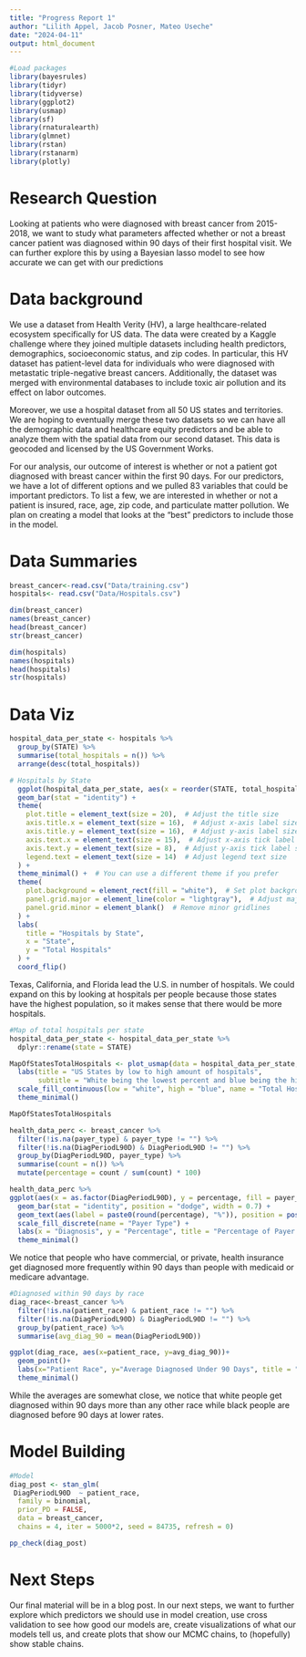 ```yaml
---
title: "Progress Report 1"
author: "Lilith Appel, Jacob Posner, Mateo Useche"
date: "2024-04-11"
output: html_document
---
```


```r
#Load packages
library(bayesrules)
library(tidyr)
library(tidyverse)
library(ggplot2)
library(usmap)
library(sf)
library(rnaturalearth)
library(glmnet)
library(rstan)
library(rstanarm)
library(plotly)
```


# Research Question

Looking at patients who were diagnosed with breast cancer from 2015-2018, we want to study what parameters affected whether or not a breast cancer patient was diagnosed within 90 days of their first hospital visit. We can further explore this by using a Bayesian lasso model to see how accurate we can get with our predictions

# Data background

We use a dataset from Health Verity (HV), a large healthcare-related ecosystem specifically for US data. The data were created by a Kaggle challenge where they joined multiple datasets including health predictors, demographics, socioeconomic status, and zip codes. In particular, this HV dataset has patient-level data for individuals who were diagnosed with metastatic triple-negative breast cancers. Additionally, the dataset was merged with environmental databases to include toxic air pollution and its effect on labor outcomes. 

Moreover, we use a hospital dataset from all 50 US states and territories. We are hoping to eventually merge these two datasets so we can have all the demographic data and healthcare equity predictors and be able to analyze them with the spatial data from our second dataset. This data is geocoded and licensed by the US Government Works. 

For our analysis, our outcome of interest is whether or not a patient got diagnosed with breast cancer within the first 90 days. For our predictors, we have a lot of different options and we pulled 83 variables that could be important predictors. To list a few, we are interested in whether or not a patient is insured, race, age, zip code, and particulate matter pollution. We plan on creating a model that looks at the “best” predictors to include those in the model. 


# Data Summaries

```r
breast_cancer<-read.csv("Data/training.csv")
hospitals<- read.csv("Data/Hospitals.csv")
```

```r
dim(breast_cancer)
names(breast_cancer)
head(breast_cancer)
str(breast_cancer)
```

```r
dim(hospitals)
names(hospitals)
head(hospitals)
str(hospitals)
```

# Data Viz

```r
hospital_data_per_state <- hospitals %>%
  group_by(STATE) %>%
  summarise(total_hospitals = n()) %>%
  arrange(desc(total_hospitals))
```

```r
# Hospitals by State
  ggplot(hospital_data_per_state, aes(x = reorder(STATE, total_hospitals), y = total_hospitals)) +
  geom_bar(stat = "identity") +
  theme(
    plot.title = element_text(size = 20),  # Adjust the title size
    axis.title.x = element_text(size = 16),  # Adjust x-axis label size
    axis.title.y = element_text(size = 16),  # Adjust y-axis label size
    axis.text.x = element_text(size = 15),  # Adjust x-axis tick label size
    axis.text.y = element_text(size = 8),  # Adjust y-axis tick label size
    legend.text = element_text(size = 14)  # Adjust legend text size
  ) +
  theme_minimal() +  # You can use a different theme if you prefer
  theme(
    plot.background = element_rect(fill = "white"),  # Set plot background color
    panel.grid.major = element_line(color = "lightgray"),  # Adjust major gridlines
    panel.grid.minor = element_blank()  # Remove minor gridlines
  ) +
  labs(
    title = "Hospitals by State",
    x = "State",
    y = "Total Hospitals"
  ) +
  coord_flip() 
```

Texas, California, and Florida lead the U.S. in number of hospitals. We could expand on this by looking at hospitals per people because those states have the highest population, so it makes sense that there would be more hospitals. 

```r
#Map of total hospitals per state
hospital_data_per_state <- hospital_data_per_state %>%
  dplyr::rename(state = STATE)
```

```r
MapOfStatesTotalHospitals <- plot_usmap(data = hospital_data_per_state, values = "total_hospitals", region = "state") + 
  labs(title = "US States by low to high amount of hospitals",
       subtitle = "White being the lowest percent and blue being the highest") + 
  scale_fill_continuous(low = "white", high = "blue", name = "Total Hospitals", label = scales::comma) +
  theme_minimal()

MapOfStatesTotalHospitals
```

```r
health_data_perc <- breast_cancer %>%
  filter(!is.na(payer_type) & payer_type != "") %>% 
  filter(!is.na(DiagPeriodL90D) & DiagPeriodL90D != "") %>%
  group_by(DiagPeriodL90D, payer_type) %>%
  summarise(count = n()) %>%
  mutate(percentage = count / sum(count) * 100) 

health_data_perc %>% 
ggplot(aes(x = as.factor(DiagPeriodL90D), y = percentage, fill = payer_type)) +
  geom_bar(stat = "identity", position = "dodge", width = 0.7) +
  geom_text(aes(label = paste0(round(percentage), "%")), position = position_dodge(width = 0.7), vjust = -0.5) +
  scale_fill_discrete(name = "Payer Type") +  
  labs(x = "Diagnosis", y = "Percentage", title = "Percentage of Payer Types within Diagnosis") +
  theme_minimal()
```

We notice that people who have commercial, or private, health insurance get diagnosed more frequently within 90 days than people with medicaid or medicare advantage. 


```r
#Diagnosed within 90 days by race
diag_race<-breast_cancer %>%
  filter(!is.na(patient_race) & patient_race != "") %>% 
  filter(!is.na(DiagPeriodL90D) & DiagPeriodL90D != "") %>% 
  group_by(patient_race) %>%
  summarise(avg_diag_90 = mean(DiagPeriodL90D))

ggplot(diag_race, aes(x=patient_race, y=avg_diag_90))+
  geom_point()+
  labs(x="Patient Race", y="Average Diagnosed Under 90 Days", title = "Diagnosed Under 90 Days by Race")+
  theme_minimal()
```

While the averages are somewhat close, we notice that white people get diagnosed within 90 days more than any other race while black people are diagnosed before 90 days at lower rates. 


# Model Building

```r
#Model
diag_post <- stan_glm(
 DiagPeriodL90D  ~ patient_race,
  family = binomial,
  prior_PD = FALSE,
  data = breast_cancer,
  chains = 4, iter = 5000*2, seed = 84735, refresh = 0)

pp_check(diag_post)
```


# Next Steps

Our final material will be in a blog post. In our next steps, we want to further explore which predictors we should use in model creation, use cross validation to see how good our models are, create visualizations of what our models tell us, and create plots that show our MCMC chains, to (hopefully) show stable chains. 




